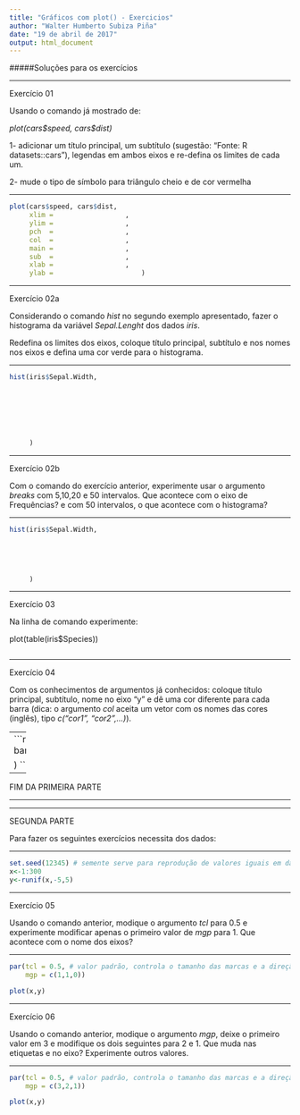 ---
title: "Gráficos com plot() - Exercicios"
author: "Walter Humberto Subiza Piña"
date: "19 de abril de 2017"
output: html_document
---

#####Soluções para os exercícios

---

Exercício 01

Usando o comando já mostrado de:

_plot(cars\$speed, cars\$dist)_

1- adicionar um título principal, um subtítulo (sugestão: "Fonte: R datasets::cars"), legendas em ambos eixos e re-defina os limites de cada um.

2- mude o tipo de símbolo para triângulo cheio e de cor vermelha

---

```{r}
plot(cars$speed, cars$dist,
     xlim =                  , 
     ylim =                  , 
     pch  =                  , 
     col  =                  , 
     main =                  ,
     sub  =                  , 
     xlab =                  ,
     ylab =                      )
```

---

Exercício 02a

Considerando o comando _hist_ no segundo exemplo apresentado, fazer o histograma da variável _Sepal.Lenght_ dos dados _iris_.

Redefina os limites dos eixos, coloque título principal, subtítulo e nos nomes nos eixos e defina uma cor verde para o histograma.

---

```{r}
hist(iris$Sepal.Width,

     
     
     
     
     
     
     )

```

---

Exercício 02b

Com o comando do exercício anterior, experimente usar o argumento _breaks_ com 5,10,20 e 50 intervalos. Que acontece com o eixo de Frequências? e com 50 intervalos, o que acontece com o histograma?

---

```{r}
hist(iris$Sepal.Width,

     
     
     
     
     )

```


---

Exercício 03

Na linha de comando experimente:

plot(table(iris$Species))

```{r}


```

---

Exercício 04

Com os conhecimentos de argumentos já conhecidos: coloque título principal, subtítulo, nome no eixo "y" e dê uma cor diferente para cada barra (dica: o argumento _col_ aceita um vetor com os nomes das cores (inglês), tipo _c("cor1", "cor2",...)_).

---
```{r}
barplot(table(iris$Species),

        
        )
```

---

FIM DA PRIMEIRA PARTE

---

---

SEGUNDA PARTE

Para fazer os seguintes exercícios necessita dos dados:

---

```{r}
set.seed(12345) # semente serve para reprodução de valores iguais em dados aleatórios (ou  seudo...)
x<-1:300
y<-runif(x,-5,5)
```


---

Exercício 05

Usando o comando anterior, modique o argumento _tcl_ para 0.5 e experimente modificar apenas o primeiro valor de _mgp_ para 1. Que acontece com o nome dos eixos?

---

```{r}  

par(tcl = 0.5, # valor padrão, controla o tamanho das marcas e a direção, valor negativo = marca fora
    mgp = c(1,1,0)) 

plot(x,y) 
```

---

Exercício 06

Usando o comando anterior, modique o argumento _mgp_, deixe o primeiro valor em 3 e modifique os dois seguintes para 2 e 1. Que muda nas etiquetas e no eixo? Experimente outros valores.

---

```{r}
par(tcl = 0.5, # valor padrão, controla o tamanho das marcas e a direção, valor negativo = marca fora
    mgp = c(3,2,1)) 

plot(x,y) 
```


